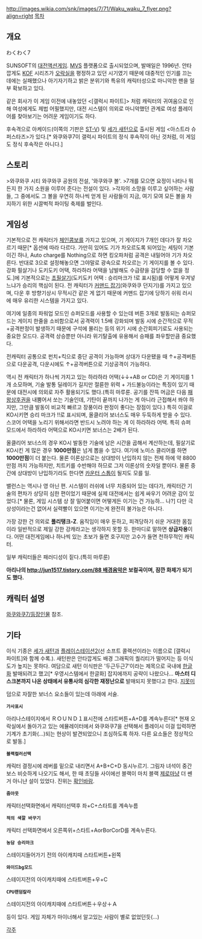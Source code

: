 http://images.wikia.com/snk/images/7/71/Waku_waku_7_flyer.png?align=right [[목차]]


== 개요 ==
{{{#!html
<iframe title="YouTube video player" class="youtube-player" type="text/html" width="480" height="390" src="http://www.youtube.com/embed/DefAwU3GcEI" frameborder="0" allowFullScreen></iframe>
}}}

わくわく7

SUNSOFT의 [[대전액션게임]]. [[네오지오|MVS]] 플랫폼으로 출시되었으며, 발매일은 1996년. 안타깝게도 [[KOF]] 시리즈가 [[오락실]]을 평정하고 있던 시기였기 때문에 대중적인 인기를 끄는 데에는 실패했으나 아기자기하고 밝은 분위기와 특유의 캐릭터성으로 마니악한 팬을 일부 확보하고 있다.

같은 회사가 이 게임 이전에 내놓았던 <[갤럭시 파이트]> 처럼 캐릭터의 귀여움으로 인해 여성에게도 제법 어필했지만, 대전 시스템이 의외로 마니악했던 관계로 여성 플레이어를 찾아보기는 어려운 게임이기도 하다.

후속격으로 아케이드(이쪽의 기판은 [[ST-V]]) 및 [[세가 새턴]]으로 출시된 게임 <아스트라 슈퍼스타즈>가 있다.[* 와쿠와쿠7이 갤럭시 파이트의 정식 후속작이 아닌 것처럼, 이 게임도 정식 후속작은 아니다.]

== 스토리 ==
>와쿠와쿠 시티 와쿠와쿠 공원의 전설, '와쿠와쿠 볼'.
>7개를 모으면 요정이 나타나 뭐든지 한 가지 소원을 이루어 준다는 전설이 있다.
>각자의 소망을 이루고 싶어하는 사람들, 그 중에서도 그 볼을 우연히 하나씩 얻게 된 사람들이 지금, 여기 모여 모든 볼을 차지하기 위한 시끌벅적 파이팅 축제를 벌인다.


== 게임성 ==
기본적으로 전 캐릭터가 [[체인콤보]]를 가지고 있으며, 기 게이지가 7개인 데다가 잘 차오르기 때문[* 옵션에 따라 다르다. 가만히 있어도 기가 차오르도록 되어있는 세팅이 기본이긴 하나, Auto charge를 Nothing으로 하면 킹오파처럼 공격은 내밀어야 기가 차오른다. 반대로 3으로 설정해놓으면 그야말로 광속으로 차오르는 기 게이지를 볼 수 있다. 강화 필살기나 도키도키 어택, 하라하라 어택을 남발해도 수급량을 감당할 수 없을 정도.]에 기본적으로는 [[초필살기]](도키도키 어택 : 승리마크가 !로 표시됨)를 어떻게 우겨넣느냐가 승리의 핵심이 된다. 전 캐릭터가 [[커맨드 잡기]](와쿠와쿠 던지기)를 가지고 있으며, 다운 후 방향기상시 무적시간 같은 게 없기 때문에 커맨드 잡기에 당하기 쉬워 러시에 매우 유리한 시스템을 가지고 있다.

여기에 일종의 파워업 모드인 슈퍼모드를 사용할 수 있는데 버튼 3개로 발동되는 슈퍼모드는 게이지 한줄을 소비함으로서 공격력이 1.5배 강화되며 발동 시에 순간적으로 무적+공격판정이 발생하기 때문에 구석에 몰리는 등의 위기 시에 순간회피기로도 사용되는 중요한 모드다. 공격력 상승뿐만 아니라 위기탈출에 유용해서 승패를 좌우할만큼 중요했다. 

전캐릭터 공통으로 펀치+킥으로 중단 공격이 가능하며 상대가 다운됐을 때 ↑+공격버튼으로 다운공격,  다운시에도 ↑+공격버튼으로 기상공격이 가능하다.

역시 전 캐릭터가 하나씩 가지고 있는 하라하라 어택(↓↓+AB or CD)은 기 게이지를 1개 소모하며, 기술 발통 딜레이가 길지만 절륜한 위력 + 가드불능이라는 특징이 있기 때문에 대전시에 의외로 자주 활용되기도 했다.(특히 마루룬. 공기를 잔뜩 머금은 다음 [[패왕상후권]]을 내뿜어서 쏘는 기술인데, 기탄이 끝까지 나가는 게 아니라 근접해서 쏴야 하지만, 그만큼 발동이 비교적 빠르고 장풍이라 판정이 좋다는 장점이 있다.) 특히 이걸로 KO시키면 승리 마크가 !!로 표시되며, 올클리어 보너스도 매우 두둑하게 받을 수 있다. 스코어 어택을 노리기 위해서라면 반드시 노려야 하는 게 이 하라하라 어택. 특히 슈퍼 모드에서 하라하라 어택으로 KO시키면 보너스는 2배가 된다.

올클리어 보너스의 경우 KO시 발동한 기술에 남은 시간을 곱해서 계산하는데, 필살기로 KO시킨 게 많은 경우 '''1000만점'''은 넘게 뽑을 수 있다. 여기에 노미스 클리어를 하면 '''1000만점'''이 더 붙는다. 물론 이론상으로는 상대방이 난입하지 않는 전제 하에 약 8800만점 까지 가능하지만, 치트키를 수반해야 하므로 그저 이론상의 숫자일 뿐이다. 물론 중간에 상대방이 난입하기라도 한다면 [[카운터 스톱]]이 될지도 모를 일.

밸런스는 역시나 영 아닌 편. 시스템이 러쉬에 너무 치중되어 있는 데다가, 캐릭터간 기술의 편차가 상당히 심한 편이었기 때문에 실제 대전에서는 쉽게 싸우기 어려운 감이 있었다.[* 물론, 게임 시스템 상 잘 밀어붙이면 어떻게든 이기는 건 가능하… 나?] 다만 극상성이라는건 없어서 실력빨이 있으면 이기는게 완전히 불가능은 아니다.

가장 강한 건 의외로 '''폴리탱크-Z'''. 움직임이 매우 둔하고, 피격당하기 쉬운 거대한 몸집이라 일반적으로 제일 강한 강캐라고는 생각하지 못할 듯. 한마디로 말하면 '''상급자용'''이다. 어떤 대전게임에나 하나씩 있는 초보가 들면 호구지만 고수가 들면 천하무적인 캐릭터.

일부 캐릭터들은 패러디성이 짙다.(특히 마루룬)

{{{#!html
<embed src="http://www.youtube.com/v/i4DNEj3gZPc&hl=ja_JP&fs=1&" type="application/x-shockwave-flash" allowscriptaccess="always" allowfullscreen="true" width="425" height="344"></embed>
}}}
'''아리나의 [[http://jun1517.tistory.com/88 배경음악]]은 보컬곡이며, 잠깐 화제가 되기도 했다.'''

== 캐릭터 설명 ==
[[와쿠와쿠7/등장인물]] 참조.

== 기타 ==
이식 기종은 [[세가 새턴]]과 [[플레이스테이션2]](선 소프트 콜렉션이라는 이름으로 [갤럭시 파이트]와 함께 수록.). 새턴판은 안타깝게도 배경 그래픽의 퀄리티가 떨어지는 등 이식도가 높지는 못하다. 여담으로 새턴 이식판은 '두근두근7'이라는 제목으로 국내에 [[한글화]] 발매되려고 했고[* 우영시스템에서 한글화] 잡지에까지 공략이 나왔으나... '''마스터 디스크본까지 나온 상태에서 유통사의 심각한 재정난으로''' 발매되지 못했다고 한다. [[지못미]]

덤으로 자잘한 보너스 요소들이 있는데 아래에 서술.

 '''가사표시''' 
아리나스테이지에서 ＲＯＵＮＤ１표시전에 스타트버튼+A+D를 계속누른다[* 현재 오락실에서 돌아가고 있는 에뮬레이터에서 와쿠와쿠7을 선택해서 플레이시 이걸 입력하면 기계가 초기화(...)되는 현상이 발견되었으니 조심하도록 하자. 다른 요소들은 정상적으로 발동.]

 '''블랙컬러선택''' 
캐릭터 결정시에 레버를 밑으로 내리면서 A+B+C+D 동시누르기. 그림자 녀석이 중간보스 비슷하게 나오기도 해서, 한 때 초딩들 사이에선 블랙이 마치 블랙 [[제로]]마냥 더 쎈거 아니냔 설이 있었다. 진위는 [[확인바람]].

 '''줌아웃''' 
캐릭터선택화면에서 캐릭터선택후 좌+C+스타트를 계속누름 

 '''적의 색깔 바꾸기''' 
캐릭터 선택화면에서 오른쪽위+스타트+AorBorCorD를 계속누른다. 

 '''농담 승리마크''' 
스테이지들어가기 전의 아이캐치때 스타트버튼+왼쪽 

 '''와이드bg모드''' 
스테이지전의 아이캐치때에 스타트버튼+우+C 

 '''CPU랜덤칼라'''
스테이지전의 아이캐치때에 스타트버튼＋우상＋Ａ

등이 있다. 게임 자체가 마이너해서 알고있는 사람이 별로 없었던듯(...)

[[각주]]
